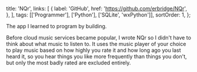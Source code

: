   title: 'NQr',
  links: [
    {
      label: 'GitHub',
      href: 'https://github.com/erbridge/NQr',
    },
  ],
  tags: [['Programmer'], ['Python'], ['SQLite', 'wxPython']],
  sortOrder: 1,
};

The app I learned to program by building.

Before cloud music services became popular, I wrote NQr so I didn't have to
think about what music to listen to. It uses the music player of your choice to
play music based on how highly you rate it and how long ago you last heard it,
so you hear things you like more frequently than things you don't, but only the
most badly rated are excluded entirely.
